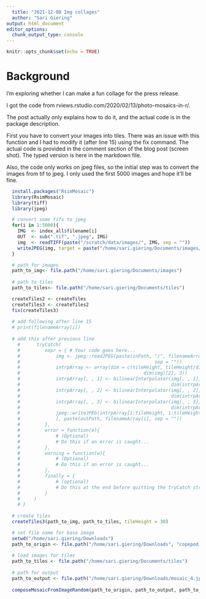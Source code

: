 ```yaml
---
  title: "2021-12-08 Img collages"
  author: "Sari Giering"
output: html_document
editor_options: 
  chunk_output_type: console
---
```

  
  ```r
knitr::opts_chunk$set(echo = TRUE)
```

# Background
I'm exploring whether I can make a fun collage for the press release.

I got the code from rviews.rstudio.com/2020/02/13/photo-mosaics-in-r/.

The post actually only explains how to do it, and the actual code is in the 
package description.

First you have to convert your images into tiles.
There was an issue with this function and I had to modify it (after line 15) using
the fix command. The actual code is provided in the comment section
of the blog post (screen shot).
The typed version is here in the markdown file.

Also, the code only works on jpeg files, so the initial step was to
convert the images from tif to jpeg. I only used the first 5000 images
and hope it'll be fine.

```r
  install.packages("RsimMosaic")
  library(RsimMosaic)
  library(tiff)
  library(jpeg)

  # convert some tifs to jpeg
  for(i in 1:5000){
    IMG  <- index_all$filename[i]
    OUT  <- sub(".tif", ".jpeg", IMG) 
    img  <- readTIFF(paste("/scratch/data/images/", IMG, sep = ""))
    writeJPEG(img, target = paste("/home/sari.giering/Documents/images/", OUT, sep = ""), quality = 1)
  }

  # path for images
  path_to_img<- file.path("/home/sari.giering/Documents/images")
  
  # path to tiles
  path_to_tiles<- file.path("/home/sari.giering/Documents/tiles")

  createTiles2 <- createTiles
  createTiles3 <- createTiles2
  fix(createTiles3)
  
  # add following after line 15
  # print(filenameArray[i])
  
  # add this after previous line
    #      tryCatch(
    #         expr = { # Your code goes here...
    #             img <- jpeg::readJPEG(paste(inPath, "/", filenameArray[i], 
    #                                                 sep = ""))
    #             intrpArray <- array(dim = c(tileHeight, tileHeight/dim(img)[1] * 
    #                                             dim(img)[2], 3))
    #             intrpArray[, , 1] <- bilinearInterpolator(img[, , 1], 
    #                                                       dim(intrpArray)[1], dim(intrpArray)[2])
    #             intrpArray[, , 2] <- bilinearInterpolator(img[, , 2], 
    #                                                       dim(intrpArray)[1], dim(intrpArray)[2])
    #             intrpArray[, , 3] <- bilinearInterpolator(img[, , 3], 
    #                                                       dim(intrpArray)[1], dim(intrpArray)[2])
    #             jpeg::writeJPEG(intrpArray[1:tileHeight, 1:tileHeight, 
    #             ], paste(outPath, filenameArray[i], sep = ""))
    #         },
    #         error = function(e){
    #             # (Optional)
    #             # Do this if an error is caught...
    #         },
    #         warning = function(w){
    #             # (Optional)
    #             # Do this if an error is caught...
    #         },
    #         finally = {
    #             # (optional)
    #             # Do this at the end before quitting the tryCatch structure...
    #         }
    #     )
    # }
  
  # create tiles
  createTiles3(path_to_img, path_to_tiles, tileHeight = 30)
```

```r
  # set file name for base image
  setwd("/home/sari.giering/Downloads")
  path_to_origin <- file.path("/home/sari.giering/Downloads", "copepod_50.jpg")
  
  # load images for tiles
  path_to_tiles <- file.path("/home/sari.giering/Documents/tiles")
  
  # path for output
  path_to_output <- file.path("/home/sari.giering/Downloads/mosaic_4.jpg")
  
  composeMosaicFromImageRandom(path_to_origin, path_to_output, path_to_tiles, removeTiles = FALSE)
```